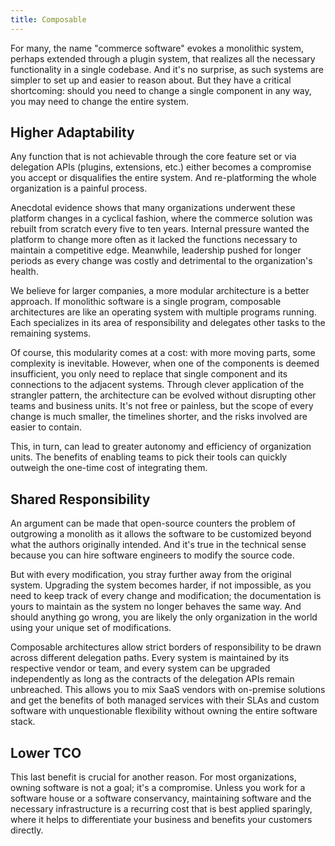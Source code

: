 ```yaml
---
title: Composable
---
```


For many, the name "commerce software" evokes a monolithic system, perhaps extended through a plugin system, that realizes all the necessary functionality in a single codebase. And it's no surprise, as such systems are simpler to set up and easier to reason about. But they have a critical shortcoming: should you need to change a single component in any way, you may need to change the entire system.

## Higher Adaptability

Any function that is not achievable through the core feature set or via delegation APIs (plugins, extensions, etc.) either becomes a compromise you accept or disqualifies the entire system. And re-platforming the whole organization is a painful process.

Anecdotal evidence shows that many organizations underwent these platform changes in a cyclical fashion, where the commerce solution was rebuilt from scratch every five to ten years. Internal pressure wanted the platform to change more often as it lacked the functions necessary to maintain a competitive edge. Meanwhile, leadership pushed for longer periods as every change was costly and detrimental to the organization's health.

We believe for larger companies, a more modular architecture is a better approach. If monolithic software is a single program, composable architectures are like an operating system with multiple programs running. Each specializes in its area of responsibility and delegates other tasks to the remaining systems.

Of course, this modularity comes at a cost: with more moving parts, some complexity is inevitable. However, when one of the components is deemed insufficient, you only need to replace that single component and its connections to the adjacent systems. Through clever application of the strangler pattern, the architecture can be evolved without disrupting other teams and business units. It's not free or painless, but the scope of every change is much smaller, the timelines shorter, and the risks involved are easier to contain.

This, in turn, can lead to greater autonomy and efficiency of organization units. The benefits of enabling teams to pick their tools can quickly outweigh the one-time cost of integrating them.

## Shared Responsibility

An argument can be made that open-source counters the problem of outgrowing a monolith as it allows the software to be customized beyond what the authors originally intended. And it's true in the technical sense because you can hire software engineers to modify the source code.

But with every modification, you stray further away from the original system. Upgrading the system becomes harder, if not impossible, as you need to keep track of every change and modification; the documentation is yours to maintain as the system no longer behaves the same way. And should anything go wrong, you are likely the only organization in the world using your unique set of modifications.

Composable architectures allow strict borders of responsibility to be drawn across different delegation paths. Every system is maintained by its respective vendor or team, and every system can be upgraded independently as long as the contracts of the delegation APIs remain unbreached. This allows you to mix SaaS vendors with on-premise solutions and get the benefits of both managed services with their SLAs and custom software with unquestionable flexibility without owning the entire software stack.

## Lower TCO

This last benefit is crucial for another reason. For most organizations, owning software is not a goal; it's a compromise. Unless you work for a software house or a software conservancy, maintaining software and the necessary infrastructure is a recurring cost that is best applied sparingly, where it helps to differentiate your business and benefits your customers directly.